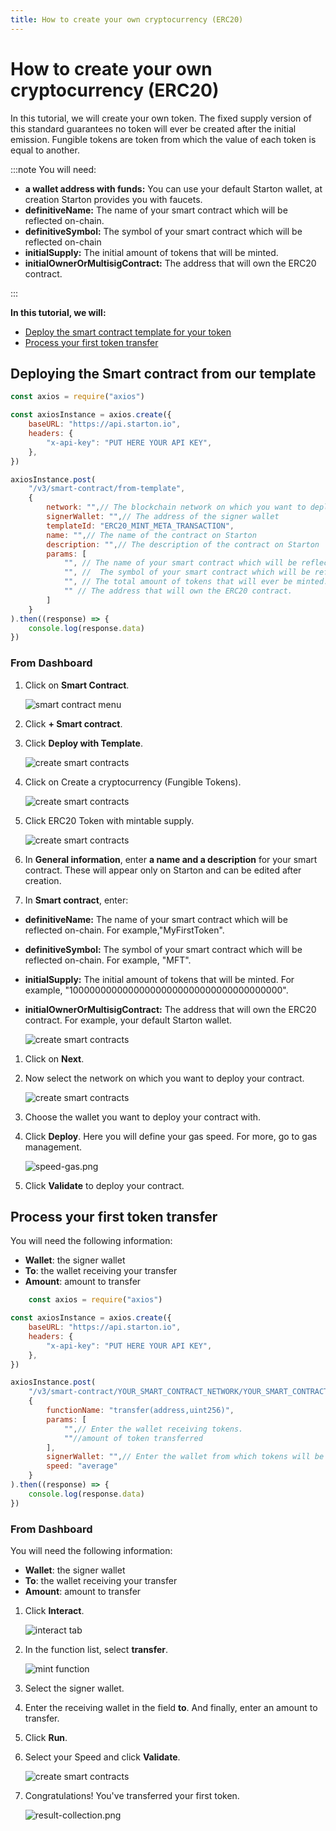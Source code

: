 ```yaml
---
title: How to create your own cryptocurrency (ERC20)
---
```



# How to create your own cryptocurrency (ERC20)

In this tutorial, we will create your own token. The fixed supply version of this standard guarantees no token will ever be created after the initial emission.
Fungible tokens are token from which the value of each token is equal to another.

:::note You will need:

- **a wallet address with funds:** You can use your default Starton wallet, at creation Starton provides you with faucets.
- **definitiveName:** The name of your smart contract which will be reflected on-chain.
- **definitiveSymbol:** The symbol of your smart contract which will be reflected on-chain
- **initialSupply:** The initial amount of tokens that will be minted.
- **initialOwnerOrMultisigContract:** The address that will own the ERC20 contract.

:::

**In this tutorial, we will:**

-   [Deploy the smart contract template for your token](#deploying-the-smart-contract)
-   [Process your first token transfer](#minting-the-first-nft-of-your-collection)

## Deploying the Smart contract from our template

<Tabs>
<TabItem value="code" label="From Code">

```jsx showLineNumbers
const axios = require("axios")

const axiosInstance = axios.create({
	baseURL: "https://api.starton.io",
	headers: {
		"x-api-key": "PUT HERE YOUR API KEY",
	},
})

axiosInstance.post(
	"/v3/smart-contract/from-template",
	{
		network: "",// The blockchain network on which you want to deploy your smart contract
		signerWallet: "",// The address of the signer wallet
		templateId: "ERC20_MINT_META_TRANSACTION",
		name: "",// The name of the contract on Starton
		description: "",// The description of the contract on Starton
		params: [
			"", // The name of your smart contract which will be reflected on-chain.
			"", //  The symbol of your smart contract which will be reflected on-chain
			"", // The total amount of tokens that will ever be minted.
			"" // The address that will own the ERC20 contract.
		]
	}
).then((response) => {
	console.log(response.data)
})
```

</TabItem>
<TabItem value="dashboard" label="From Dashboard">

### From Dashboard

1. Click on **Smart Contract**.

   ![smart contract menu](img/sc-create-erc20.png)

1. Click **+ Smart contract**.


1. Click **Deploy with Template**.

   ![create smart contracts](img/sc-deploy-erc20.png)

1. Click on Create a cryptocurrency (Fungible Tokens).

   ![create smart contracts](img/sc-usecase-erc20.png)

1. Click ERC20 Token with mintable supply.

   ![create smart contracts](img/sc-template-erc20.png)

1. In **General information**, enter **a name and a description** for your smart contract. These will appear only on Starton and can be edited after creation.
1. In **Smart contract**, enter:
- **definitiveName:** The name of your smart contract which will be reflected on-chain. For example,"MyFirstToken".
- **definitiveSymbol:** The symbol of your smart contract which will be reflected on-chain. For example, "MFT".
- **initialSupply:** The initial amount of tokens that will be minted. For example, "100000000000000000000000000000000000000".
- **initialOwnerOrMultisigContract:** The address that will own the ERC20 contract. For example, your default Starton wallet.

  ![create smart contracts](img/sc-constructor-erc20.png)

1. Click on **Next**.

1. Now select the network on which you want to deploy your contract.

   ![create smart contracts](img/sc-network-erc20.png)

1. Choose the wallet you want to deploy your contract with.

1. Click **Deploy**.
   Here you will define your gas speed. For more, go to gas management.

   ![speed-gas.png](img/speed-gas.png)

1. Click **Validate** to deploy your contract.

</TabItem>
</Tabs>


## Process your first token transfer

<Tabs>
<TabItem value="code" label="From Code">

You will need the following information:


-   **Wallet**: the signer wallet
-   **To**: the wallet receiving your transfer
-   **Amount**: amount to transfer

```jsx showLineNumbers
    const axios = require("axios")

const axiosInstance = axios.create({
	baseURL: "https://api.starton.io",
	headers: {
		"x-api-key": "PUT HERE YOUR API KEY",
	},
})

axiosInstance.post(
	"/v3/smart-contract/YOUR_SMART_CONTRACT_NETWORK/YOUR_SMART_CONTRACT_ADDRESS/call",
	{
		functionName: "transfer(address,uint256)",
		params: [
			"",// Enter the wallet receiving tokens.
			""//amount of token transferred
		],
		signerWallet: "",// Enter the wallet from which tokens will be transferred.
		speed: "average"
	}
).then((response) => {
	console.log(response.data)
})

```

</TabItem>
<TabItem value="dashboard" label="From Dashboard">

### From Dashboard

You will need the following information:

-   **Wallet**: the signer wallet
-   **To**: the wallet receiving your transfer
-   **Amount**: amount to transfer

1. Click **Interact**.

   ![interact tab](img/sc-interact-erc20.png)

1. In the function list, select **transfer**.

   ![mint function](img/sc-transfer-erc20.png)

1. Select the signer wallet.

1. Enter the receiving wallet in the field **to**. And finally, enter an amount to transfer.

1. Click **Run**.

1. Select your Speed and click **Validate**.

   ![create smart contracts](img/sc-network-erc20.png)

1. Congratulations! You've transferred your first token.

   ![result-collection.png](img/sc-transfer-erc20.png)

</TabItem>
</Tabs>
